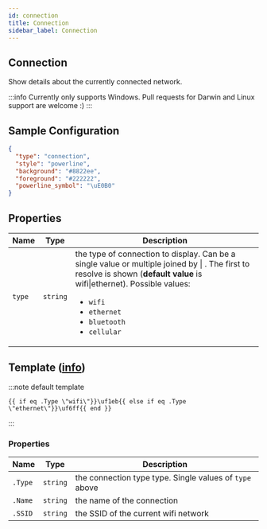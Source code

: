 ```yaml
---
id: connection
title: Connection
sidebar_label: Connection
---
```


## Connection

Show details about the currently connected network.

:::info
Currently only supports Windows. Pull requests for Darwin and Linux support are welcome :)
:::

## Sample Configuration

```json
{
  "type": "connection",
  "style": "powerline",
  "background": "#8822ee",
  "foreground": "#222222",
  "powerline_symbol": "\uE0B0"
}
```

## Properties

| Name   | Type     | Description                                                                                                                                                                                                                                                                                                   |
| ------ | -------- | ------------------------------------------------------------------------------------------------------------------------------------------------------------------------------------------------------------------------------------------------------------------------------------------------------------- |
| `type` | `string` | the type of connection to display. Can be a single value or multiple joined by <inlineCode>\|</inlineCode> . The first to resolve is shown (**default value** is <inlineCode>wifi\|ethernet</inlineCode>). Possible values:<ul><li>`wifi`</li><li>`ethernet`</li><li>`bluetooth`</li><li>`cellular`</li></ul> |

## Template ([info][templates])

:::note default template

```template
{{ if eq .Type \"wifi\"}}\uf1eb{{ else if eq .Type \"ethernet\"}}\uf6ff{{ end }}
```

:::

### Properties

| Name    | Type     | Description                                             |
| ------- | -------- | ------------------------------------------------------- |
| `.Type` | `string` | the connection type type. Single values of `type` above |
| `.Name` | `string` | the name of the connection                              |
| `.SSID` | `string` | the SSID of the current wifi network                    |

[templates]: /docs/configuration/templates
